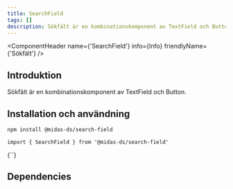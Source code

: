 ```yaml
---
title: SearchField
tags: []
description: Sökfält är en kombinationskomponent av TextField och Button
---
```



<ComponentHeader name={'SearchField'} info={Info} friendlyName={'Sökfält'} />

## Introduktion

Sökfält är en kombinationskomponent av TextField och Button.

## Installation och användning

```bash npm2yarn
npm install @midas-ds/search-field
```

```tsx
import { SearchField } from '@midas-ds/search-field'
```

<LiveCodeBlock scope={{SearchField}}>
{`<SearchField placeholder="Sök efter fruker" />`}
</LiveCodeBlock>

## Dependencies
<ComponentFooter info={Info} />